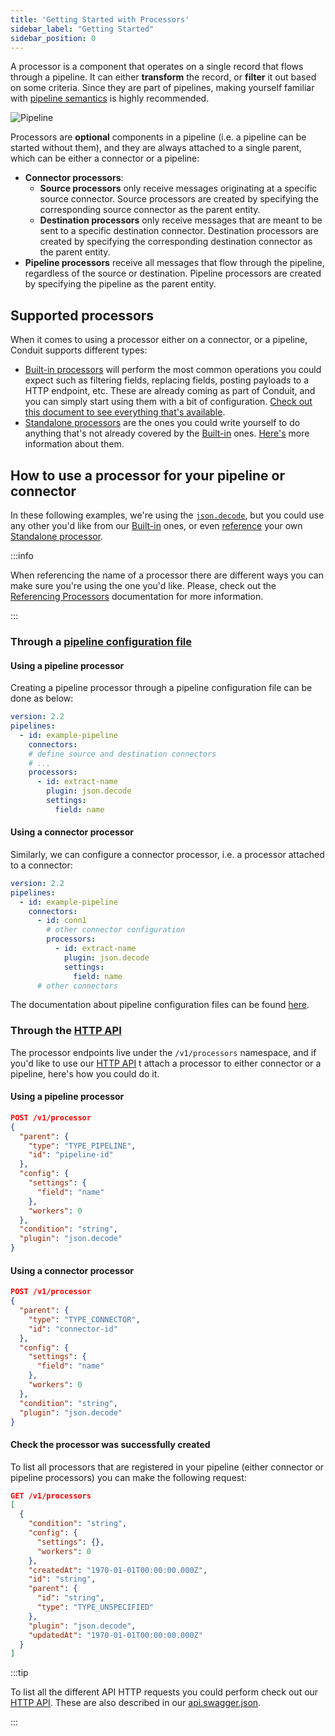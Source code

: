 ```yaml
---
title: 'Getting Started with Processors'
sidebar_label: "Getting Started"
sidebar_position: 0
---
```


A processor is a component that operates on a single record that flows through a pipeline. It can either **transform** the record, or **filter** it out based on some criteria. Since they are part of pipelines, making 
yourself familiar with [pipeline semantics](/docs/features/pipeline-semantics) is highly recommended.

![Pipeline](/img/pipeline_example.svg)

Processors are **optional** components in a pipeline (i.e. a pipeline can be started without them), and they are always
attached to a single parent, which can be either a connector or a pipeline:

- **Connector processors**:
  - **Source processors** only receive messages originating at a specific source connector. Source
   processors are created by specifying the corresponding source connector as the parent entity.
   - **Destination processors** only receive messages that are meant to be sent to a specific
   destination connector. Destination processors are created by specifying the corresponding destination connector as
   the parent entity.
- **Pipeline processors** receive all messages that flow through the pipeline, regardless of the
   source or destination. Pipeline processors are created by specifying the pipeline as the parent entity.


## Supported processors

When it comes to using a processor either on a connector, or a pipeline, Conduit supports different types:

- [Built-in processors](/docs/processors/builtin) will perform the most common operations you could expect such as filtering fields, replacing fields, posting payloads to a HTTP endpoint, etc. These are already coming as part of Conduit, and you can simply start using them with a bit of configuration. [Check out this document to see everything that's available](/docs/processors/builtin).
- [Standalone processors](/docs/processors/standalone-processors) are the ones you could write yourself to do anything that's not already covered by the [Built-in](/docs/processors/builtin) ones. [Here's](/docs/processors/standalone-processors) more information about them.

## How to use a processor for your pipeline or connector

In these following examples, we're using the [`json.decode`](/docs/processors/builtin/json.decode), but you could use any other you'd like from our [Built-in](/docs/processors/builtin/) ones, or even [reference](/docs/processors/referencing) your own [Standalone processor]((/docs/processors/standalone-processors)).

:::info

When referencing the name of a processor there are different ways you can make sure you're using the one you'd like. Please, check out the [Referencing Processors](/docs/processors/referencing) documentation for more information.

:::


### Through a [pipeline configuration file](/docs/pipeline-configuration-files/getting-started)

#### Using a pipeline processor

Creating a pipeline processor through a pipeline configuration file can be done as below:

```yaml
version: 2.2
pipelines:
  - id: example-pipeline
    connectors:
    # define source and destination connectors
    # ...
    processors:
      - id: extract-name
        plugin: json.decode
        settings:
          field: name
```

#### Using a connector processor

Similarly, we can configure a connector processor, i.e. a processor attached to a connector:

```yaml
version: 2.2
pipelines:
  - id: example-pipeline
    connectors:
      - id: conn1
        # other connector configuration
        processors:
          - id: extract-name
            plugin: json.decode
            settings:
              field: name
      # other connectors
```

The documentation about pipeline configuration files can be found [here](/docs/configuration/pipeline-configuration-files).

### Through the [HTTP API](/api)

The processor endpoints live under the `/v1/processors` namespace, and if you'd like to use our [HTTP API](/api) t attach a processor to either connector or a pipeline, here's how you could do it.

#### Using a pipeline processor

```json lines
POST /v1/processor
{
  "parent": {
    "type": "TYPE_PIPELINE",
    "id": "pipeline-id"
  },
  "config": {
    "settings": {
      "field": "name"
    },
    "workers": 0
  },
  "condition": "string",
  "plugin": "json.decode"
}
```

#### Using a connector processor

```json lines
POST /v1/processor
{
  "parent": {
    "type": "TYPE_CONNECTOR",
    "id": "connector-id"
  },
  "config": {
    "settings": {
      "field": "name"
    },
    "workers": 0
  },
  "condition": "string",
  "plugin": "json.decode"
}
```

#### Check the processor was successfully created

To list all processors that are registered in your pipeline (either connector or pipeline processors) you can make the following request:

```json lines
GET /v1/processors
[
  {
    "condition": "string",
    "config": {
      "settings": {},
      "workers": 0
    },
    "createdAt": "1970-01-01T00:00:00.000Z",
    "id": "string",
    "parent": {
      "id": "string",
      "type": "TYPE_UNSPECIFIED"
    },
    "plugin": "json.decode",
    "updatedAt": "1970-01-01T00:00:00.000Z"
  }
]
```

:::tip

To list all the different API HTTP requests you could perform check out our [HTTP API](/api). These are also described in our [api.swagger.json](https://github.com/ConduitIO/conduit/blob/main/pkg/web/openapi/swagger-ui/api/v1/api.swagger.json).

:::


